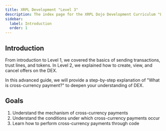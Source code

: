 ```yaml
---
title: XRPL Development "Level 3"
description: The index page for the XRPL Dojo Development Curriculum "Level 3"
sidebar:
  label: Introduction
  order: 1
---
```


## Introduction

From introduction to Level 1, we covered the basics of sending transactions, trust lines, and tokens. In Level 2, we explained how to create, view, and cancel offers on the DEX.

In this advanced guide, we will provide a step-by-step explanation of "What is cross-currency payment?" to deepen your understanding of DEX.

## Goals

1. Understand the mechanism of cross-currency payments
2. Understand the conditions under which cross-currency payments occur
3. Learn how to perform cross-currency payments through code
